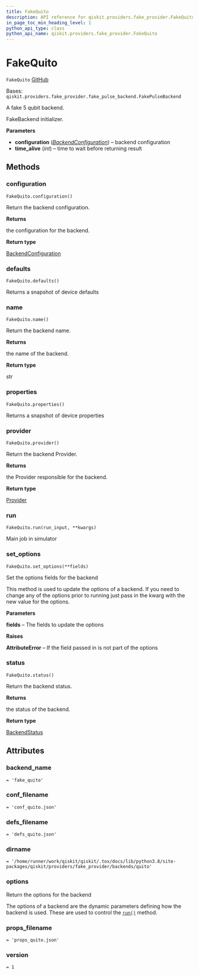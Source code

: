 ```yaml
---
title: FakeQuito
description: API reference for qiskit.providers.fake_provider.FakeQuito
in_page_toc_min_heading_level: 1
python_api_type: class
python_api_name: qiskit.providers.fake_provider.FakeQuito
---
```


# FakeQuito

<span id="qiskit.providers.fake_provider.FakeQuito" />

`FakeQuito` [GitHub](https://github.com/qiskit/qiskit/tree/stable/0.23/qiskit/providers/fake_provider/backends/quito/fake_quito.py "view source code")

Bases: `qiskit.providers.fake_provider.fake_pulse_backend.FakePulseBackend`

A fake 5 qubit backend.

FakeBackend initializer.

**Parameters**

*   **configuration** ([*BackendConfiguration*](qiskit.providers.models.BackendConfiguration "qiskit.providers.models.BackendConfiguration")) – backend configuration
*   **time\_alive** (*int*) – time to wait before returning result

## Methods

### configuration

<span id="qiskit.providers.fake_provider.FakeQuito.configuration" />

`FakeQuito.configuration()`

Return the backend configuration.

**Returns**

the configuration for the backend.

**Return type**

[BackendConfiguration](qiskit.providers.models.BackendConfiguration "qiskit.providers.models.BackendConfiguration")

### defaults

<span id="qiskit.providers.fake_provider.FakeQuito.defaults" />

`FakeQuito.defaults()`

Returns a snapshot of device defaults

### name

<span id="qiskit.providers.fake_provider.FakeQuito.name" />

`FakeQuito.name()`

Return the backend name.

**Returns**

the name of the backend.

**Return type**

str

### properties

<span id="qiskit.providers.fake_provider.FakeQuito.properties" />

`FakeQuito.properties()`

Returns a snapshot of device properties

### provider

<span id="qiskit.providers.fake_provider.FakeQuito.provider" />

`FakeQuito.provider()`

Return the backend Provider.

**Returns**

the Provider responsible for the backend.

**Return type**

[Provider](qiskit.providers.Provider "qiskit.providers.Provider")

### run

<span id="qiskit.providers.fake_provider.FakeQuito.run" />

`FakeQuito.run(run_input, **kwargs)`

Main job in simulator

### set\_options

<span id="qiskit.providers.fake_provider.FakeQuito.set_options" />

`FakeQuito.set_options(**fields)`

Set the options fields for the backend

This method is used to update the options of a backend. If you need to change any of the options prior to running just pass in the kwarg with the new value for the options.

**Parameters**

**fields** – The fields to update the options

**Raises**

**AttributeError** – If the field passed in is not part of the options

### status

<span id="qiskit.providers.fake_provider.FakeQuito.status" />

`FakeQuito.status()`

Return the backend status.

**Returns**

the status of the backend.

**Return type**

[BackendStatus](qiskit.providers.models.BackendStatus "qiskit.providers.models.BackendStatus")

## Attributes

<span id="qiskit.providers.fake_provider.FakeQuito.backend_name" />

### backend\_name

`= 'fake_quito'`

<span id="qiskit.providers.fake_provider.FakeQuito.conf_filename" />

### conf\_filename

`= 'conf_quito.json'`

<span id="qiskit.providers.fake_provider.FakeQuito.defs_filename" />

### defs\_filename

`= 'defs_quito.json'`

<span id="qiskit.providers.fake_provider.FakeQuito.dirname" />

### dirname

`= '/home/runner/work/qiskit/qiskit/.tox/docs/lib/python3.8/site-packages/qiskit/providers/fake_provider/backends/quito'`

<span id="qiskit.providers.fake_provider.FakeQuito.options" />

### options

Return the options for the backend

The options of a backend are the dynamic parameters defining how the backend is used. These are used to control the [`run()`](qiskit.providers.fake_provider.FakeQuito#run "qiskit.providers.fake_provider.FakeQuito.run") method.

<span id="qiskit.providers.fake_provider.FakeQuito.props_filename" />

### props\_filename

`= 'props_quito.json'`

<span id="qiskit.providers.fake_provider.FakeQuito.version" />

### version

`= 1`

